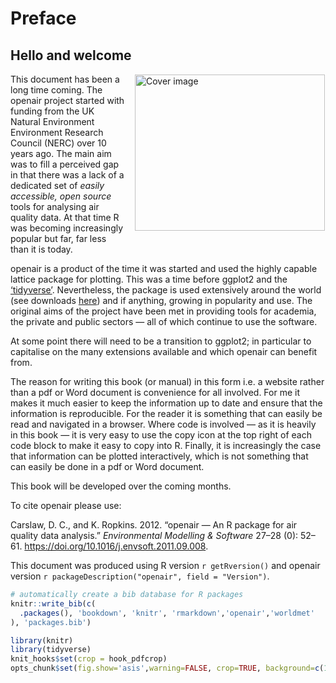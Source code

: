 # Preface {-}

## Hello and welcome {-}

<img src="images/plume.png" width="304" height="250" alt="Cover image" align="right" style="margin: 0 0 1em 1em; border-width: 1px; border-style: solid; border-color: white;" /></a>

This document has been a long time coming. The openair project started with funding from the UK Natural Environment Environment Research Council (NERC) over 10 years ago. The main aim was to fill a perceived gap in that there was a lack of a dedicated set of *easily accessible, open source* tools for analysing air quality data. At that time R was becoming increasingly popular but far, far less than it is today.

[openair]{.pkg} is a product of the time it was started and used the highly capable [lattice]{.pkg} package for plotting. This was a time before [ggplot2]{.pkg} and the ['tidyverse'](https://www.tidyverse.org). Nevertheless, the package is used extensively around the world (see downloads [here](https://davidcarslaw.github.io/openair/)) and if anything, growing in popularity and use. The original aims of the project have been met in providing tools for academia, the private and public sectors --- all of which continue to use the software.

At some point there will need to be a transition to [ggplot2]{.pkg}; in particular to capitalise on the many extensions available and which openair can benefit from.

The reason for writing this book (or manual) in this form i.e. a website rather than a pdf or Word document is convenience for all involved. For me it makes it much easier to keep the information up to date and ensure that the information is reproducible. For the reader it is something that can easily be read and navigated in a browser. Where code is involved --- as it is heavily in this book --- it is very easy to use the copy icon at the top right of each code block to make it easy to copy into R. Finally, it is increasingly the case that information can be plotted interactively, which is not something that can easily be done in a pdf or Word document.

This book will be developed over the coming months.

To cite [openair]{.pkg} please use:

Carslaw, D. C., and K. Ropkins. 2012. “openair — An R package for air quality data analysis.” *Environmental Modelling & Software* 27–28 (0): 52–61. <https://doi.org/10.1016/j.envsoft.2011.09.008>.

 This document was produced using R version `r getRversion()` and
     [openair]{.pkg} version `r packageDescription("openair", field = "Version")`.

```r
# automatically create a bib database for R packages
knitr::write_bib(c(
  .packages(), 'bookdown', 'knitr', 'rmarkdown','openair','worldmet'
), 'packages.bib')

library(knitr)
library(tidyverse)
knit_hooks$set(crop = hook_pdfcrop)
opts_chunk$set(fig.show='asis',warning=FALSE, crop=TRUE, background=c(1,1,1), cache=TRUE, tidy=FALSE)
```
